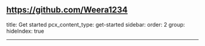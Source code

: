 https://github.com/Weera1234
---
title: Get started
pcx_content_type: get-started
sidebar:
  order: 2
  group:
    hideIndex: true

---


<Render file="api-using-api" />

<DirectoryListing />
